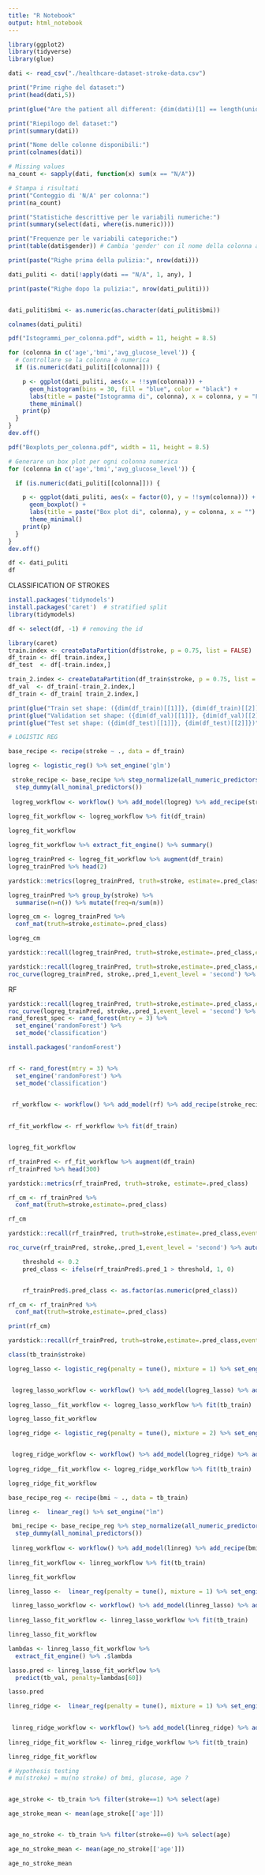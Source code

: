 ```yaml
---
title: "R Notebook"
output: html_notebook
---
```



```r
library(ggplot2)
library(tidyverse)
library(glue)

dati <- read_csv("./healthcare-dataset-stroke-data.csv")
```

```r
print("Prime righe del dataset:")
print(head(dati,5))
```
```r
print(glue("Are the patient all different: {dim(dati)[1] == length(unique(dati$id))}"))
```
```r
print("Riepilogo del dataset:")
print(summary(dati))
```
```r
print("Nome delle colonne disponibili:")
print(colnames(dati))
```
```r
# Missing values
na_count <- sapply(dati, function(x) sum(x == "N/A"))

# Stampa i risultati
print("Conteggio di 'N/A' per colonna:")
print(na_count)
```

```r
print("Statistiche descrittive per le variabili numeriche:")
print(summary(select(dati, where(is.numeric))))
```
```r
print("Frequenze per le variabili categoriche:")
print(table(dati$gender)) # Cambia 'gender' con il nome della colonna appropriata
```
```r
print(paste("Righe prima della pulizia:", nrow(dati)))

dati_puliti <- dati[!apply(dati == "N/A", 1, any), ]

print(paste("Righe dopo la pulizia:", nrow(dati_puliti)))
```
```r

```
```r
dati_puliti$bmi <- as.numeric(as.character(dati_puliti$bmi))
```
```r
colnames(dati_puliti)
```
```r
pdf("Istogrammi_per_colonna.pdf", width = 11, height = 8.5)

for (colonna in c('age','bmi','avg_glucose_level')) {
  # Controllare se la colonna è numerica
  if (is.numeric(dati_puliti[[colonna]])) {

    p <- ggplot(dati_puliti, aes(x = !!sym(colonna))) +
      geom_histogram(bins = 30, fill = "blue", color = "black") +
      labs(title = paste("Istogramma di", colonna), x = colonna, y = "Frequenza") +
      theme_minimal()
    print(p)
  }
}
dev.off()
```
```r
pdf("Boxplots_per_colonna.pdf", width = 11, height = 8.5)

# Generare un box plot per ogni colonna numerica
for (colonna in c('age','bmi','avg_glucose_level')) {

  if (is.numeric(dati_puliti[[colonna]])) {

    p <- ggplot(dati_puliti, aes(x = factor(0), y = !!sym(colonna))) +
      geom_boxplot() +
      labs(title = paste("Box plot di", colonna), y = colonna, x = "") +
      theme_minimal()
    print(p)
  }
}
dev.off()
```

```r
df <- dati_puliti
df
```

CLASSIFICATION OF STROKES
```r
install.packages('tidymodels')
install.packages('caret')  # stratified split
library(tidymodels)
```


```r
df <- select(df, -1) # removing the id
```


```r



library(caret)
train.index <- createDataPartition(df$stroke, p = 0.75, list = FALSE)
df_train <- df[ train.index,]
df_test  <- df[-train.index,]

train_2.index <- createDataPartition(df_train$stroke, p = 0.75, list = FALSE)
df_val  <- df_train[-train_2.index,]
df_train <- df_train[ train_2.index,]

print(glue("Train set shape: ({dim(df_train)[[1]]}, {dim(df_train)[[2]]})"))
print(glue("Validation set shape: ({dim(df_val)[[1]]}, {dim(df_val)[[2]]})"))
print(glue("Test set shape: ({dim(df_test)[[1]]}, {dim(df_test)[[2]]})"))


```



```r
# LOGISTIC REG

base_recipe <- recipe(stroke ~ ., data = df_train)

logreg <- logistic_reg() %>% set_engine('glm')

 stroke_recipe <- base_recipe %>% step_normalize(all_numeric_predictors()) %>%
  step_dummy(all_nominal_predictors())
 
 logreg_workflow <- workflow() %>% add_model(logreg) %>% add_recipe(stroke_recipe)
 
logreg_fit_workflow <- logreg_workflow %>% fit(df_train)  

logreg_fit_workflow
```
```r
logreg_fit_workflow %>% extract_fit_engine() %>% summary()
```

```r
logreg_trainPred <- logreg_fit_workflow %>% augment(df_train)
logreg_trainPred %>% head(2)
```

```r
yardstick::metrics(logreg_trainPred, truth=stroke, estimate=.pred_class)
```

```r
logreg_trainPred %>% group_by(stroke) %>% 
  summarise(n=n()) %>% mutate(freq=n/sum(n))
```


```r
logreg_cm <- logreg_trainPred %>% 
  conf_mat(truth=stroke,estimate=.pred_class)

logreg_cm
```

```r
yardstick::recall(logreg_trainPred, truth=stroke,estimate=.pred_class,event_level='second')
```

```r
yardstick::recall(logreg_trainPred, truth=stroke,estimate=.pred_class,event_level='second')
roc_curve(logreg_trainPred, stroke,.pred_1,event_level = 'second') %>% autoplot()
```
RF

```r
yardstick::recall(logreg_trainPred, truth=stroke,estimate=.pred_class,event_level='second')
roc_curve(logreg_trainPred, stroke,.pred_1,event_level = 'second') %>% autoplot()
rand_forest_spec <- rand_forest(mtry = 3) %>%  
  set_engine('randomForest') %>% 
  set_mode('classification')
```

```r
install.packages('randomForest')


rf <- rand_forest(mtry = 3) %>%  
  set_engine('randomForest') %>% 
  set_mode('classification') 


 rf_workflow <- workflow() %>% add_model(rf) %>% add_recipe(stroke_recipe)
 
 
rf_fit_workflow <- rf_workflow %>% fit(df_train)  


logreg_fit_workflow
```
```r
rf_trainPred <- rf_fit_workflow %>% augment(df_train)
rf_trainPred %>% head(300)
```

```r
yardstick::metrics(rf_trainPred, truth=stroke, estimate=.pred_class)

rf_cm <- rf_trainPred %>% 
  conf_mat(truth=stroke,estimate=.pred_class)

rf_cm

yardstick::recall(rf_trainPred, truth=stroke,estimate=.pred_class,event_level='second')
```
```r
roc_curve(rf_trainPred, stroke,.pred_1,event_level = 'second') %>% autoplot()
```



```r
    threshold <- 0.2
    pred_class <- ifelse(rf_trainPred$.pred_1 > threshold, 1, 0)


    rf_trainPred$.pred_class <- as.factor(as.numeric(pred_class))
```

```r
rf_cm <- rf_trainPred %>% 
  conf_mat(truth=stroke,estimate=.pred_class)

print(rf_cm)

yardstick::recall(rf_trainPred, truth=stroke,estimate=.pred_class,event_level='second')
```
```r
class(tb_train$stroke)
```


```r
logreg_lasso <- logistic_reg(penalty = tune(), mixture = 1) %>% set_engine('glmnet')


 logreg_lasso_workflow <- workflow() %>% add_model(logreg_lasso) %>% add_recipe(stroke_recipe)
 
logreg_lasso__fit_workflow <- logreg_lasso_workflow %>% fit(tb_train)  

logreg_lasso_fit_workflow
```

```r
logreg_ridge <- logistic_reg(penalty = tune(), mixture = 2) %>% set_engine('glmnet')


 logreg_ridge_workflow <- workflow() %>% add_model(logreg_ridge) %>% add_recipe(stroke_recipe)
 
logreg_ridge__fit_workflow <- logreg_ridge_workflow %>% fit(tb_train)  

logreg_ridge_fit_workflow
```


```r
base_recipe_reg <- recipe(bmi ~ ., data = tb_train)

linreg <-  linear_reg() %>% set_engine("lm")

 bmi_recipe <- base_recipe_reg %>% step_normalize(all_numeric_predictors()) %>%
  step_dummy(all_nominal_predictors())
 
 linreg_workflow <- workflow() %>% add_model(linreg) %>% add_recipe(bmi_recipe)
 
linreg_fit_workflow <- linreg_workflow %>% fit(tb_train)

linreg_fit_workflow
```



```r

linreg_lasso <-  linear_reg(penalty = tune(), mixture = 1) %>% set_engine("glmnet")

 linreg_lasso_workflow <- workflow() %>% add_model(linreg_lasso) %>% add_recipe(bmi_recipe)
 
linreg_lasso_fit_workflow <- linreg_lasso_workflow %>% fit(tb_train)

linreg_lasso_fit_workflow
```

```r
lambdas <- linreg_lasso_fit_workflow %>% 
  extract_fit_engine() %>% .$lambda

lasso.pred <- linreg_lasso_fit_workflow %>% 
  predict(tb_val, penalty=lambdas[60])

lasso.pred
```



```r

linreg_ridge <-  linear_reg(penalty = tune(), mixture = 1) %>% set_engine("glmnet")

 
 linreg_ridge_workflow <- workflow() %>% add_model(linreg_ridge) %>% add_recipe(bmi_recipe)
 
linreg_ridge_fit_workflow <- linreg_ridge_workflow %>% fit(tb_train)

linreg_ridge_fit_workflow
```




```r
# Hypothesis testing
# mu(stroke) = mu(no stroke) of bmi, glucose, age ? 


age_stroke <- tb_train %>% filter(stroke==1) %>% select(age)

age_stroke_mean <- mean(age_stroke[['age']])


age_no_stroke <- tb_train %>% filter(stroke==0) %>% select(age)

age_no_stroke_mean <- mean(age_no_stroke[['age']])

age_no_stroke_mean
```



